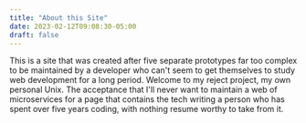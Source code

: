 ```yaml
---
title: "About this Site"
date: 2023-02-12T09:08:30-05:00
draft: false
---
```


This is a site that was created after five separate prototypes far too complex
to be maintained by a developer who can't seem to get themselves to study web
development for a long period. Welcome to my reject project, my own personal
Unix. The acceptance that I'll never want to maintain a web of microservices for
a page that contains the tech writing a person who has spent over five years
coding, with nothing resume worthy to take from it.
